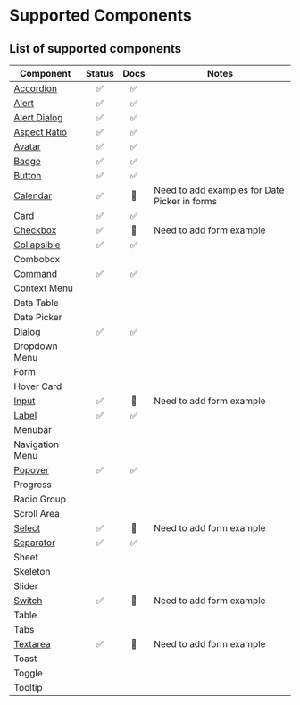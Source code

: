 # Supported Components

## List of supported components

| Component                                     | Status | Docs | Notes                                         |
| --------------------------------------------- | :----: | :--: | --------------------------------------------- |
| [Accordion](/docs/components/accordion)       |   ✅   |  ✅  |                                               |
| [Alert](/docs/components/alert)               |   ✅   |  ✅  |                                               |
| [Alert Dialog](/docs/components/alert-dialog) |   ✅   |  ✅  |                                               |
| [Aspect Ratio](/docs/components/aspect-ratio) |   ✅   |  ✅  |                                               |
| [Avatar](/docs/components/avatar)             |   ✅   |  ✅  |                                               |
| [Badge](/docs/components/badge)               |   ✅   |  ✅  |                                               |
| [Button](/docs/components/button)             |   ✅   |  ✅  |                                               |
| [Calendar](/docs/components/calendar)         |   ✅   |  🚧  | Need to add examples for Date Picker in forms |
| [Card](/docs/components/card)                 |   ✅   |  ✅  |                                               |
| [Checkbox](/docs/components/checkbox)         |   ✅   |  🚧  | Need to add form example                      |
| [Collapsible](/docs/components/collapsible)   |   ✅   |  ✅  |                                               |
| Combobox                                      |        |      |                                               |
| [Command](/docs/components/command)           |   ✅   |  ✅  |                                               |
| Context Menu                                  |        |      |                                               |
| Data Table                                    |        |      |                                               |
| Date Picker                                   |        |      |                                               |
| [Dialog](/docs/components/dialog)             |   ✅   |  ✅  |                                               |
| Dropdown Menu                                 |        |      |                                               |
| Form                                          |        |      |                                               |
| Hover Card                                    |        |      |                                               |
| [Input](/docs/components/input)               |   ✅   |  🚧  | Need to add form example                      |
| [Label](/docs/components/label)               |   ✅   |  ✅  |                                               |
| Menubar                                       |        |      |                                               |
| Navigation Menu                               |        |      |                                               |
| [Popover](/docs/components/popover)           |   ✅   |  ✅  |                                               |
| Progress                                      |        |      |                                               |
| Radio Group                                   |        |      |                                               |
| Scroll Area                                   |        |      |                                               |
| [Select](/docs/components/select)             |   ✅   |  🚧  | Need to add form example                      |
| [Separator](/docs/components/separator)       |   ✅   |  ✅  |                                               |
| Sheet                                         |        |      |                                               |
| Skeleton                                      |        |      |                                               |
| Slider                                        |        |      |                                               |
| [Switch](/docs/components/switch)             |   ✅   |  🚧  | Need to add form example                      |
| Table                                         |        |      |                                               |
| Tabs                                          |        |      |                                               |
| [Textarea](/docs/components/textarea)         |   ✅   |  🚧  | Need to add form example                      |
| Toast                                         |        |      |                                               |
| Toggle                                        |        |      |                                               |
| Tooltip                                       |        |      |                                               |
